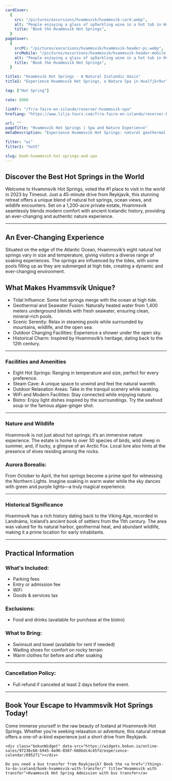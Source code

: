 ```yaml
---
cardCover:
  {
    src: "/pictures/excursions/hvammsvik/hvammsvik-card.webp",
    alt: "People enjoying a glass of spðarkling wine in a hot tub in Hvammsvík Hot Springs in Iceland",
    title: "Book the Hvammsvík Hot Springs",
  }
pageCover:
  {
    srcPC: "/pictures/excursions/hvammsvik/hvammsvik-header-pc.webp",
    srcMobile: "/pictures/excursions/hvammsvik/hvammsvik-header-mobile.webp",
    alt: "People enjoying a glass of spðarkling wine in a hot tub in Hvammsvík Hot Springs in Iceland",
    title: "Book the Hvammsvík Hot Springs",
  }

title1: "Hvammsvík Hot Springs - A Natural Icelandic Oasis"
title2: "Experience Hvammsvík Hot Springs, a Nature Spa in Hvalfjörður"

tag: ["Hot Spring"]

rate: 8900

linkFr: "/fr/a-faire-en-islande/reserver-hvammsvik-spa"
hrefLang: "https://www.lilja-tours.com/fr/a-faire-en-islande/reserver-hvammsvik-spa"

url: ""
pageTitle: "Hvammsvík Hot Springs | Spa and Nature Experience"
metaDescription: "Experience Hvammsvík Hot Springs: natural geothermal pools, ocean views, and wildlife near Reykjavik. Book your relaxation escape today!"

filter: "wi"
filter2: "hotS"

slug: book-hvammsvik-hot-springs-and-spa
---
```


## Discover the Best Hot Springs in the World

Welcome to Hvammsvík Hot Springs, voted the #1 place to visit in the world in 2023 by Timeout. Just a 45-minute drive from Reykjavík, this stunning retreat offers a unique blend of natural hot springs, ocean views, and wildlife encounters. Set on a 1,200-acre private estate, Hvammsvík seamlessly blends modern comfort with ancient Icelandic history, providing an ever-changing and authentic nature experience.

---

## An Ever-Changing Experience

Situated on the edge of the Atlantic Ocean, Hvammsvík’s eight natural hot springs vary in size and temperature, giving visitors a diverse range of soaking experiences. The springs are influenced by the tides, with some pools filling up as they are submerged at high tide, creating a dynamic and ever-changing environment.

## What Makes Hvammsvík Unique?

- Tidal Influence: Some hot springs merge with the ocean at high tide.
- Geothermal and Seawater Fusion: Naturally heated water from 1,400 meters underground blends with fresh seawater, ensuring clean, mineral-rich pools.
- Scenic Serenity: Relax in steaming pools while surrounded by mountains, wildlife, and the open sea.
- Outdoor Changing Facilities: Experience a shower under the open sky.
- Historical Charm: Inspired by Hvammsvík’s heritage, dating back to the 12th century.

---

### Facilities and Amenities

- Eight Hot Springs: Ranging in temperature and size, perfect for every preference.
- Steam Cave: A unique space to unwind and feel the natural warmth.
- Outdoor Relaxation Areas: Take in the tranquil scenery while soaking.
- WiFi and Modern Facilities: Stay connected while enjoying nature.
- Bistro: Enjoy light dishes inspired by the surroundings. Try the seafood soup or the famous algae-ginger shot.

---

### Nature and Wildlife

Hvammsvík is not just about hot springs; it’s an immersive nature experience. The estate is home to over 30 species of birds, wild sheep in summer, and, if lucky, a glimpse of an Arctic Fox. Local lore also hints at the presence of elves residing among the rocks.

### Aurora Borealis:

From October to April, the hot springs become a prime spot for witnessing the Northern Lights. Imagine soaking in warm water while the sky dances with green and purple lights—a truly magical experience.

---

### Historical Significance

Hvammsvík has a rich history dating back to the Viking Age, recorded in Landnáma, Iceland’s ancient book of settlers from the 11th century. The area was valued for its natural harbor, geothermal heat, and abundant wildlife, making it a prime location for early inhabitants.

---

## Practical Information

### What's Included:

- Parking fees
- Entry or admission fee
- WiFi
- Goods & services tax

### Exclusions:

- Food and drinks (available for purchase at the bistro)

### What to Bring:

- Swimsuit and towel (available for rent if needed)
- Wading shoes for comfort on rocky terrain
- Warm clothes for before and after soaking

---

### Cancellation Policy:

- Full refund if canceled at least 2 days before the event.

---

## Book Your Escape to Hvammsvík Hot Springs Today!

Come immerse yourself in the raw beauty of Iceland at Hvammsvík Hot Springs. Whether you’re seeking relaxation or adventure, this natural retreat offers a one-of-a-kind experience just a short drive from Reykjavík.

<script
  type="text/javascript"
  src="https://widgets.bokun.io/assets/javascripts/apps/build/BokunWidgetsLoader.js?bookingChannelUUID=97236c68-b945-4a96-8587-660bdc4c45fd"
  async
></script>

    <div class="bokunWidget" data-src="https://widgets.bokun.io/online-sales/97236c68-b945-4a96-8587-660bdc4c45fd/experience-calendar/695271"></div>

    Do you need a bus transfer from Reykjavík? Book the <a href="/things-to-do-iceland/book-hvammsvik-with-transfer/" title="Hvammsvík with transfer">Hvammsvík Hot Spring Admission with bus transfer</a>
